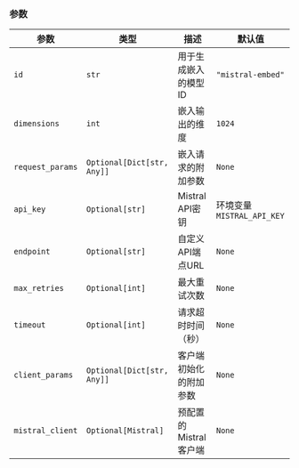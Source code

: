 ### 参数

| 参数 | 类型 | 描述 | 默认值 |
|-----------|------|-------------|---------|
| `id` | `str` | 用于生成嵌入的模型ID | `"mistral-embed"` |
| `dimensions` | `int` | 嵌入输出的维度 | `1024` |
| `request_params` | `Optional[Dict[str, Any]]` | 嵌入请求的附加参数 | `None` |
| `api_key` | `Optional[str]` | Mistral API密钥 | 环境变量 `MISTRAL_API_KEY` |
| `endpoint` | `Optional[str]` | 自定义API端点URL | `None` |
| `max_retries` | `Optional[int]` | 最大重试次数 | `None` |
| `timeout` | `Optional[int]` | 请求超时时间（秒） | `None` |
| `client_params` | `Optional[Dict[str, Any]]` | 客户端初始化的附加参数 | `None` |
| `mistral_client` | `Optional[Mistral]` | 预配置的Mistral客户端 | `None` |